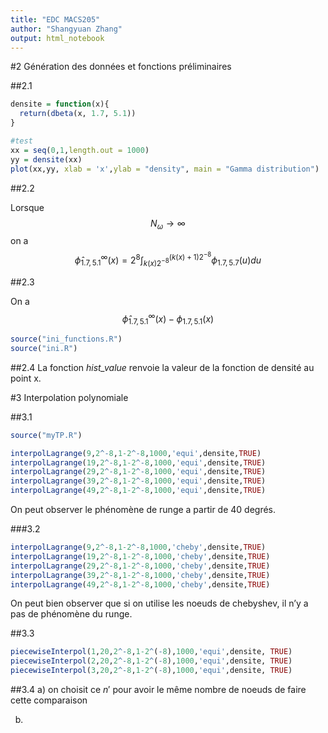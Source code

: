 ```yaml
---
title: "EDC MACS205"
author: "Shangyuan Zhang"
output: html_notebook
---
```

#2 Génération des données et fonctions préliminaires

##2.1
```r
densite = function(x){
  return(dbeta(x, 1.7, 5.1)) 
}

#test
xx = seq(0,1,length.out = 1000)
yy = densite(xx)
plot(xx,yy, xlab = 'x',ylab = "density", main = "Gamma distribution")
```

##2.2

Lorsque $$N_{\omega} \rightarrow \infty$$
on a $$\hat{\phi}_{1.7,5.1}^{\infty}(x) = 2^8 \int_{k(x)2^{-8}}^{(k(x)+1)2^{-8}} \phi_{1.7,5.7}(u)du$$

##2.3

On a $$\hat{\phi}_{1.7,5.1}^{\infty}(x) - \phi_{1.7, 5.1}(x)$$


```r
source("ini_functions.R")
source("ini.R")

```
##2.4
La fonction *hist_value* renvoie la valeur de la fonction de densité au point x.

#3 Interpolation polynomiale

##3.1
```r
source("myTP.R")

interpolLagrange(9,2^-8,1-2^-8,1000,'equi',densite,TRUE)
interpolLagrange(19,2^-8,1-2^-8,1000,'equi',densite,TRUE)
interpolLagrange(29,2^-8,1-2^-8,1000,'equi',densite,TRUE)
interpolLagrange(39,2^-8,1-2^-8,1000,'equi',densite,TRUE)
interpolLagrange(49,2^-8,1-2^-8,1000,'equi',densite,TRUE)
```
On peut observer le phénomène de runge a partir de 40 degrés.


###3.2

```r
interpolLagrange(9,2^-8,1-2^-8,1000,'cheby',densite,TRUE)
interpolLagrange(19,2^-8,1-2^-8,1000,'cheby',densite,TRUE)
interpolLagrange(29,2^-8,1-2^-8,1000,'cheby',densite,TRUE)
interpolLagrange(39,2^-8,1-2^-8,1000,'cheby',densite,TRUE)
interpolLagrange(49,2^-8,1-2^-8,1000,'cheby',densite,TRUE)
```

On peut bien observer que si on utilise les noeuds de chebyshev, il n'y a pas de phénomène du runge.

##3.3

```r
piecewiseInterpol(1,20,2^-8,1-2^(-8),1000,'equi',densite, TRUE)
piecewiseInterpol(2,20,2^-8,1-2^(-8),1000,'equi',densite, TRUE)
piecewiseInterpol(3,20,2^-8,1-2^(-8),1000,'equi',densite, TRUE)
```

##3.4
a) on choisit ce $n'$ pour avoir le même nombre de noeuds de faire cette comparaison  

b)


